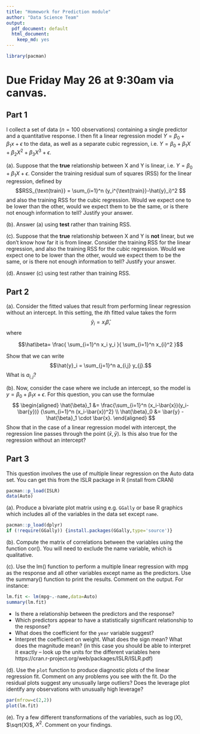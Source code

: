 ```yaml
---
title: "Homework for Prediction module"
author: "Data Science Team"
output:
  pdf_document: default
  html_document:
    keep_md: yes
---
```


```r
library(pacman)
```

# Due Friday May 26 at 9:30am via canvas.

## Part 1

I collect a set of data ($n=100$ observations) containing a single predictor 
and a quantitative response. I then fit a linear regression model $Y = \beta_0 + \beta_1 x + \epsilon$ to the data, as well as a separate cubic regression, i.e. $Y = \beta_0 + \beta_1X+\beta_2X^2 + \beta_3X^3 + \epsilon$.

(a). Suppose that the **true** relationship between X and Y is linear, i.e. $Y = \beta_0 + \beta_1X+\epsilon$. Consider the training residual sum of squares (RSS) for the linear regression, defined by 
$$RSS_{\text{train}} = \sum_{i=1}^n (y_i^{\text{train}}-\hat{y}_i)^2 $$
and also the training RSS for the cubic regression. Would we expect one to be lower than the other,  would we expect them to be the same, or is there not enough information to tell? Justify your answer.

(b). Answer (a) using **test** rather than training RSS.

(c).  Suppose that the **true** relationship between X and Y is **not** linear, but we don't know how far it is from linear. Consider the training RSS  for the linear regression, and also the training RSS for the cubic regression. Would we expect one to be lower than the other,  would we expect them to be the same, or is there not enough information to tell? Justify your answer.

(d). Answer (c) using test rather than training RSS.


## Part 2

(a). Consider the fitted values that result from performing linear regression without an intercept. In this setting, the $i$th fitted value takes the form $$\hat{y}_i = x_i \hat{\beta},$$
where

$$\hat\beta= \frac{ \sum_{i=1}^n x_i y_i }{ \sum_{i=1}^n x_{i}^2 }$$

Show that we can write $$\hat{y}_i = \sum_{j=1}^n a_{i,j} y_{j}.$$
What is $a_{i,j}$? 

<!-- (b). Repeat part (a), now including an intercept.  -->
(b). Now, consider the case where we include an intercept, so the model is $y = \beta_0 + \beta_1 x + \epsilon$. For this question, you can use the formulae
$$
\begin{aligned}
\hat{\beta}_1 &= \frac{\sum_{i=1}^n (x_i-\bar{x})(y_i-\bar{y})}
{\sum_{i=1}^n (x_i-\bar{x})^2} \\
\hat{\beta}_0 &= \bar{y} - \hat{\beta}_1 \cdot \bar{x}.
\end{aligned}
$$
<!-- Conclude that, in both cases, the fitted values are found -->
<!-- by multiplying $y$ by a matrix $A$ where the matrix $A$ depends on $X$. -->
<!-- That is, -->
<!-- $$ -->
<!-- \hat{y} = A y. -->
<!-- $$ -->
<!-- (c).  -->
Show that in the case of a linear regression model with intercept, the regression line passes through the point $(\bar x, \bar y)$. Is this also true
for the regression without an intercept?


## Part 3

This question involves the use of multiple linear regression on the Auto data set.
You can get this from the ISLR package in R (install from CRAN)
```r
pacman::p_load(ISLR)
data(Auto)
```

(a). Produce a bivariate plot matrix using e.g. `GGally` or base R graphics which includes all of the variables in the data set except `name`. 
```r
pacman::p_load(dplyr)
if (!require(GGally)) {install.packages(GGally,type='source')}
```

(b).   Compute the matrix of correlations between the variables using the function cor(). You will need to exclude the name variable, which is qualitative.

(c).  Use the lm() function to perform a multiple linear regression with mpg as the response and all other variables except name as the predictors. Use the summary() function to print the results. Comment on the output. For instance:

```r
lm.fit <- lm(mpg~.-name,data=Auto)
summary(lm.fit)
```


- Is there a relationship between the predictors and the response?
- Which predictors appear to have a statistically significant relationship to the response?
- What does the coefficient for the `year` variable suggest?
- Interpret the coefficient on weight. What does the sign mean? What does the magnitude mean? (in this case you should be able to interpret it exactly -- look up the units for the different variables here https://cran.r-project.org/web/packages/ISLR/ISLR.pdf) 

(d). Use the `plot` function to produce diagnostic plots of the linear regression fit. Comment on any problems you see with the fit. Do the residual plots suggest any unusually large outliers? Does the leverage plot identify any observations with unusually high leverage?

```r
par(mfrow=c(2,2))
plot(lm.fit)
```

(e). Try a few different transformations of the variables, such
as $\log(X)$, $\sqrt{X}$, $X^2$. Comment on your findings.


